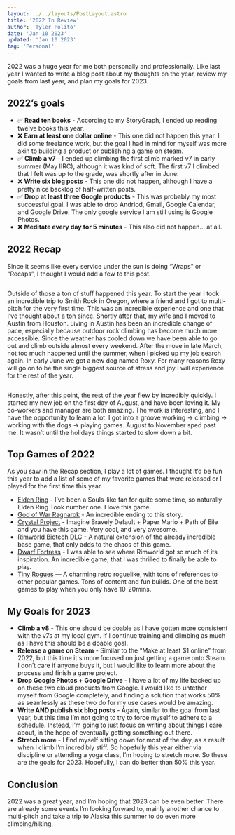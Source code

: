 ```yaml
---
layout: ../../layouts/PostLayout.astro
title: '2022 In Review'
author: 'Tyler Polito'
date: 'Jan 10 2023'
updated: 'Jan 10 2023'
tag: 'Personal'
---
```



2022 was a huge year for me both personally and professionally. Like last year I wanted to write a blog post about my thoughts on the year, review my goals from last year, and plan my goals for 2023.

## 2022’s goals

- ✅ **Read ten books** - According to my StoryGraph, I ended up reading twelve books this year.
- ❌ **Earn at least one dollar online** - This one did not happen this year. I did some freelance work, but the goal I had in mind for myself was more akin to building a product or publishing a game on steam.
- ✅ **Climb a v7** - I ended up climbing the first climb marked v7 in early summer (May IIRC), although it was kind of soft. The first v7 I climbed that I felt was up to the grade, was shortly after in June.
- ❌ **Write six blog posts** - This one did not happen, although I have a pretty nice backlog of half-written posts.
- ✅ **Drop at least three Google products** - This was probably my most successful goal. I was able to drop Andriod, Gmail, Google Calendar, and Google Drive. The only google service I am still using is Google Photos.
- ❌ **Meditate every day for 5 minutes** - This also did not happen… at all.

## 2022 Recap

Since it seems like every service under the sun is doing “Wraps” or “Recaps”, I thought I would add a few to this post.

<Image image={recapImg} caption='Various "wrapped" images from this year' />

Outside of those a ton of stuff happened this year. To start the year I took an incredible trip to Smith Rock in Oregon, where a friend and I got to multi-pitch for the very first time. This was an incredible experience and one that I’ve thought about a ton since. Shortly after that, my wife and I moved to Austin from Houston. Living in Austin has been an incredible change of pace, especially because outdoor rock climbing has become much more accessible. Since the weather has cooled down we have been able to go out and climb outside almost every weekend.
After the move in late March, not too much happened until the summer, when I picked up my job search again. In early June we got a new dog named Roxy. For many reasons Roxy will go on to be the single biggest source of stress and joy I will experience for the rest of the year.

<Image image={dogImg} caption="Roxy is on left. Evee is on right." />

Honestly, after this point, the rest of the year flew by incredibly quickly. I started my new job on the first day of August, and have been loving it. My co-workers and manager are both amazing. The work is interesting, and I have the opportunity to learn a lot. I got into a groove working -> climbing -> working with the dogs -> playing games. August to November sped past me. It wasn’t until the holidays things started to slow down a bit.

## Top Games of 2022

As you saw in the Recap section, I play a lot of games. I thought it’d be fun this year to add a list of some of my favorite games that were released or I played for the first time this year.

- [Elden Ring](https://store.steampowered.com/app/1245620/ELDEN_RING/) - I’ve been a Souls-like fan for quite some time, so naturally Elden Ring Took number one. I love this game.
- [God of War Ragnarok](https://www.playstation.com/en-us/games/god-of-war-ragnarok/) - An incredible ending to this story.
- [Crystal Project](https://store.steampowered.com/app/1637730/Crystal_Project/) - Imagine Bravely Default + Paper Mario + Path of Eile and you have this game. Very cool, and very awesome.
- [Rimworld Biotech](https://store.steampowered.com/app/1826140/RimWorld__Biotech/) DLC - A natural extension of the already incredible base game, that only adds to the chaos of this game.
- [Dwarf Fortress](https://store.steampowered.com/app/975370/Dwarf_Fortress/) - I was able to see where Rimworld got so much of its inspiration. An incredible game, that I was thrilled to finally be able to play.
- [Tiny Rogues](https://store.steampowered.com/app/2088570/Tiny_Rogues/) — A charming retro roguelike, with tons of references to other popular games. Tons of content and fun builds. One of the best games to play when you only have 10-20mins.

## My Goals for 2023

- **Climb a v8** - This one should be doable as I have gotten more consistent with the v7s at my local gym. If I continue training and climbing as much as I have this should be a doable goal.
- **Release a game on Steam** - Similar to the “Make at least $1 online” from 2022, but this time it's more focused on just getting a game onto Steam. I don’t care if anyone buys it, but I would like to learn more about the process and finish a game project.
- **Drop Google Photos + Google Drive** - I have a lot of my life backed up on these two cloud products from Google. I would like to untether myself from Google completely, and finding a solution that works 50% as seamlessly as these two do for my use cases would be amazing.
- **Write AND publish six blog posts** - Again, similar to the goal from last year, but this time I’m not going to try to force myself to adhere to a schedule. Instead, I’m going to just focus on writing about things I care about, in the hope of eventually getting something out there.
- **Stretch more** - I find myself sitting down for most of the day, as a result when I climb I’m incredibly stiff. So hopefully this year either via discipline or attending a yoga class, I’m hoping to stretch more.
  So these are the goals for 2023. Hopefully, I can do better than 50% this year.

## Conclusion

2022 was a great year, and I’m hoping that 2023 can be even better. There are already some events I’m looking forward to, mainly another chance to multi-pitch and take a trip to Alaska this summer to do even more climbing/hiking.
